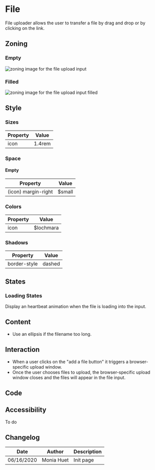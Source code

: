 

<Meta title="Components/Form/Fields/File" />

# File

File uploader allows the user to transfer a file by drag and drop or by clicking on the link.


## Zoning

### Empty

<img src={InputZoning} alt="zoning image for the file upload input" className="full" class="full" />

### Filled

<img src={InputFileFilledZoning} alt="zoning image for the file upload input filled" className="full" class="full" />


## Style

### Sizes

| Property                       | Value             | 
| ------------------------------ | ----------------- | 
| icon           	             | 1.4rem            | 


### Space

#### Empty

| Property                       | Value             | 
| ------------------------------ | ----------------- | 
| (icon) margin-right			 | $small            | 


### Colors

| Property                       | Value                               | 
| ------------------------------ | ----------------------------------- | 
| icon		                     | $lochmara	                       |

### Shadows

| Property                       | Value             | 
| ------------------------------ | ----------------- | 
| border-style		             | dashed	         |

## States

### Loading States
Display an heartbeat animation when the file is loading into the input.

## Content

- Use an ellipsis if the filename too long.


## Interaction

- When a user clicks on the "add a file button" it triggers a browser-specific upload window.
- Once the user chooses files to upload, the browser-specific upload window closes and the files will appear in the file input.

## Code

<Canvas>
    <Story name="default">
        <Form.File label="File" />
    </Story>
</Canvas>

<Canvas>
    <Story name="multiple">
        <Form.File label="Files" multiple />
    </Story>
</Canvas>

<Canvas>
    <Story name="filled">
        <Form.File label="File" files={["filename.xlsx"]} />
    </Story>
</Canvas>

<Canvas>
    <Story name="disabled">
        <Form.File label="File" disabled />
    </Story>
</Canvas>

<Canvas>
    <Story name="read-only">
        <Form.File label="File" readOnly />
    </Story>
</Canvas>

## Accessibility

To do

## Changelog

| Date       | Author | Description |
| ---------- | ------ | ----------- |
| 06/16/2020 | Monia Huet  | Init page   |

